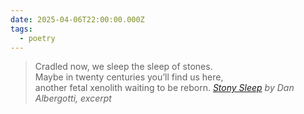```yaml
---
date: 2025-04-06T22:00:00.000Z
tags:
  - poetry
---
```

> Cradled now, we sleep the sleep of stones.<br/>
Maybe in twenty centuries you’ll find us here,<br/>
another fetal xenolith waiting to be reborn.
> <cite><i>[Stony Sleep](https://poems.com/poem/stony-sleep)</i> by Dan Albergotti, excerpt</cite>
